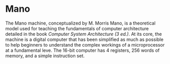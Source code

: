  

# Mano

The Mano machine, conceptualized by M. Morris Mano, is a theoretical model used for teaching the fundamentals of computer architecture detailed in the book *Computer System Architecture (3 ed.)*.
At its core, the machine is a digital computer that has been simplified as much as possible to help beginners to understand the complex workings of a microprocessor at a fundamental leve. The 16-bit computer 
has 4 registers, 256 words of memory, and a simple instruction set.

